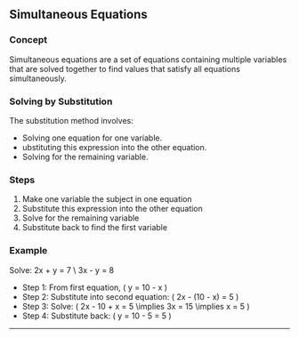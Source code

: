 
## Simultaneous Equations

### Concept

Simultaneous equations are a set of equations containing multiple variables that are solved together to find values that satisfy all equations simultaneously.

### Solving by Substitution

The substitution method involves:
- Solving one equation for one variable.
- ubstituting this expression into the other equation.
- Solving for the remaining variable.


### Steps
1. Make one variable the subject in one equation
2. Substitute this expression into the other equation
3. Solve for the remaining variable
4. Substitute back to find the first variable

### Example 

Solve: 2x + y = 7 \\
       3x - y = 8

* Step 1: From first equation, \( y = 10 - x \)
* Step 2: Substitute into second equation: \( 2x - (10 - x) = 5 \)
* Step 3: Solve: \( 2x - 10 + x = 5 \implies 3x = 15 \implies x = 5 \)
* Step 4: Substitute back: \( y = 10 - 5 = 5 \)

---
